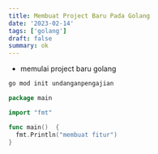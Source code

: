 ```yaml
---
title: Membuat Project Baru Pada Golang
date: '2023-02-14'
tags: ['golang']
draft: false
summary: ok
---
```


- memulai project baru golang

```bash
go mod init undanganpengajian
```

```go
package main

import "fmt"

func main()  {
  fmt.Println("membuat fitur")
}
```

